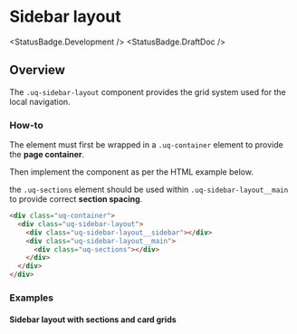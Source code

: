 
<Meta of={SidebarStories} />

# Sidebar layout

<StatusBadge.Development />
<StatusBadge.DraftDoc />

## Overview

The `.uq-sidebar-layout` component provides the grid system used for the local
navigation.

### How-to

The element must first be wrapped in a `.uq-container` element to provide the
**page container**.

Then implement the component as per the HTML example below.

the `.uq-sections` element should be used within `.uq-sidebar-layout__main` to
provide correct **section spacing**.

<Canvas>
  <Story of={SidebarStories.Sidebar} />
</Canvas>

```html
<div class="uq-container">
  <div class="uq-sidebar-layout">
    <div class="uq-sidebar-layout__sidebar"></div>
    <div class="uq-sidebar-layout__main">
      <div class="uq-sections"></div>
    </div>
  </div>
</div>
```

### Examples

#### Sidebar layout with sections and card grids

<Canvas>
  <div class="uqds-layout-demo-bg">
    <div class="uq-container">
      <div class="uq-sidebar-layout">
        <div class="uq-sidebar-layout__sidebar">
          <div class="uqds-layout-demo-el"></div>
        </div>
        <div class="uq-sidebar-layout__main">
          <div class="uq-sections">
            <div class="uqds-layout-demo-el"></div>
            <div class="uq-card-grid uq-card-grid--target-3x">
              <div class="uqds-layout-demo-el"></div>
              <div class="uqds-layout-demo-el"></div>
              <div class="uqds-layout-demo-el"></div>
            </div>
            <div class="uqds-layout-demo-el"></div>
            <div class="uq-card-grid uq-card-grid--target-2x">
              <div class="uqds-layout-demo-el"></div>
              <div class="uqds-layout-demo-el"></div>
              <div class="uqds-layout-demo-el"></div>
              <div class="uqds-layout-demo-el"></div>
            </div>
          </div>
        </div>
      </div>
    </div>
  </div>
</Canvas>
